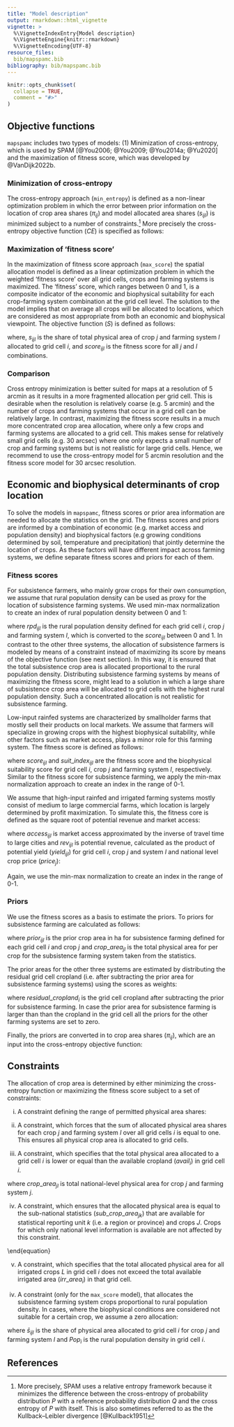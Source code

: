 ```yaml
---
title: "Model description"
output: rmarkdown::html_vignette
vignette: >
  %\VignetteIndexEntry{Model description}
  %\VignetteEngine{knitr::rmarkdown}
  %\VignetteEncoding{UTF-8}
resource_files:
  bib/mapspamc.bib
bibliography: bib/mapspamc.bib
---
```


```r
knitr::opts_chunk$set(
  collapse = TRUE,
  comment = "#>"
)
```


## Objective functions

`mapspamc` includes two types of models: (1) Minimization of cross-entropy, which is used by SPAM [@You2006; @You2009; @You2014a; @Yu2020] and the maximization of fitness score, which was developed by @VanDijk2022b.  


### Minimization of cross-entropy

The cross-entropy approach (`min_entropy`) is defined as a non-linear optimization problem in which the error between prior information on the location of crop area shares ($\pi_{ij}$) and model allocated area shares ($s_{ijl}$) is minimized subject to a number of constraints.^[More precisely, SPAM uses a relative entropy framework because it minimizes the difference between the cross-entropy of probability distribution $P$ with a reference probability distribution $Q$ and the cross entropy of $P$ with itself. This is also sometimes referred to as the the Kullback–Leibler divergence [@Kullback1951]] More precisely the cross-entropy objective function ($CE$) is specified as follows:

\begin{equation}
\min\ CE(s_{ijl}, \pi_{ijl})= \sum_{i} \sum_{j} \sum_{l}s_{ijl} \ lns_{ijl}- \sum_{i} \sum_{j} \sum_{l}s_{ijl} \ ln\pi_{ijl}
\end{equation}


### Maximization of 'fitness score'

In the maximization of fitness score approach (`max_score`) the spatial allocation model is defined as a linear optimization problem in which the weighted 'fitness score' over all grid cells, crops and farming systems is maximized. The 'fitness' score, which ranges between 0 and 1, is a composite indicator of the economic and biophysical suitability for each crop-farming system combination at the grid cell level. The solution to the model implies that on average all crops will be allocated to locations, which are considered as most appropriate from both an economic and biophysical viewpoint. The objective function ($S$) is defined as follows:

\begin{equation}
\max\ S(s_{ijl}, score_{ijl})= \sum_{i} \sum_{j} \sum_{l}s_{ijl} \times score_{ijl}
\end{equation}

where, $s_{ijl}$ is the share of total physical area of crop $j$ and farming system $l$ allocated to grid cell $i$, and $score_{ijl}$ is the fitness score for all $j$ and $l$ combinations.


### Comparison

Cross entropy minimization is better suited for maps at a resolution of 5 arcmin as it results in a more fragmented allocation per grid cell. This is desirable when the resolution is relatively coarse (e.g. 5 arcmin) and the number of crops and farming systems that occur in a grid cell can be relatively large. In contrast, maximizing the fitness score results in a much more concentrated crop area allocation, where only a few crops and farming systems are allocated to a grid cell. This makes sense for relatively small grid cells (e.g. 30 arcsec) where one only expects a small number of crop and farming systems but is not realistic for large grid cells. Hence, we recommend to use the cross-entropy model for 5 arcmin resolution and the fitness score model for 30 arcsec resolution. 


## Economic and biophysical determinants of crop location

To solve the models in `mapspamc`, fitness scores or prior area information are needed to allocate the statistics on the grid. The fitness scores and priors are informed by a combination of economic (e.g. market access and population density) and biophysical factors (e.g growing conditions determined by soil, temperature and precipitation) that jointly determine the location of crops.  As these factors will have different impact across farming systems, we define separate fitness scores and priors for each of them. 

### Fitness scores

For subsistence farmers, who mainly grow crops for their own consumption, we assume that rural population density can be used as proxy for the location of subsistence farming systems. We used min-max normalization to create an index of rural population density between 0 and 1:

\begin{equation}
score_{ijl} =  \frac{rpd_{ijl}-min(rpd_{ijl})}{max(rpd_{ijl})-min(rpd_{ijl})} \quad l = subsistence \quad \forall i\ \forall j
\end{equation}

where $rpd_{ijl}$ is the rural population density defined for each grid cell $i$, crop $j$ and farming system $l$, which is converted to the $score_{ijl}$ between 0 and 1. In contrast to the other three systems, the allocation of subsistence farmers is modeled by means of a constraint instead of maximizing its score by means of the objective function (see next section). In this way, it is ensured that the total subsistence crop area is allocated proportional to the rural population density. Distributing subsistence farming systems by means of maximizing the fitness score, might lead to a solution in which a large share of subsistence crop area will be allocated to grid cells with the highest rural population density. Such a concentrated allocation is not realistic for subsistence farming. 

Low-input rainfed systems are characterized by smallholder farms that mostly sell their products on local markets. We assume that farmers will specialize in growing crops with the highest biophysical suitability, while other factors such as market access, plays a minor role for this farming system. The fitness score is defined as follows:

\begin{equation}
score_{ijl} = \frac{suit\_index_{ijl}-min(suit\_index_{ijl})}{max(suit\_index_{ijl})-min(suit\_index_{ijl})} \quad l = low\ input \quad \forall i\ \forall j
\end{equation}

where $score_{ijl}$ and $suit\_index_{ijl}$ are the fitness score and the biophysical suitability score for grid cell $i$, crop $j$ and farming system $l$, respectively. Similar to the fitness score for subsistence farming, we apply the min-max normalization approach to create an index in the range of 0-1. 

We assume that high-input rainfed and irrigated farming systems mostly consist of medium to large commercial farms, which location is largely determined by profit maximization. To simulate this, the fitness core is defined as the square root of potential revenue and market access:

\begin{equation}
score_{ijl} =  \frac{\sqrt{access_{i} \times rev_{ijl}}-min(\sqrt{access_{i} \times rev_{ijl}})}{max(\sqrt{access_{i} \times rev_{ijl}})-min(\sqrt{access_{i} \times rev_{ijl}})} \quad l \in high\ input,\ irrigated \quad \forall i\ \forall j
\end{equation}

where $access_{ijl}$ is market access approximated by the inverse of travel time to large cities and $rev_{ijl}$ is potential revenue, calculated as the product of potential yield ($yield_{ijl}$) for grid cell $i$, crop $j$ and system $l$ and national level crop price ($price_j$): 

\begin{equation}
rev_{ijl} = pot\_yield_{ijl} \times price_{i}
\end{equation}

Again, we use the min-max normalization to create an index in the range of 0-1. 


### Priors

We use the fitness scores as a basis to estimate the priors. To priors for subsistence farming are calculated as follows: 

\begin{equation}
prior_{ijl} =\frac{score_{ijl}}{\sum_{j} \sum_{l}{score_{ijl}}} \times crop\_area_{jl}  \quad l = subsistence \quad \forall i\ \forall j
\end{equation}

where $prior_{ijl}$ is the prior crop area in ha for subsistence farming defined for each grid cell $i$ and crop $j$ and $crop\_area_{jl}$ is the total physical area for per crop for the subsistence farming system taken from the statistics.

The prior areas for the other three systems are estimated by distributing the residual grid cell cropland (i.e. after subtracting the prior area for subsistence farming systems) using the scores as weights:

\begin{equation}
prior_{ijl} =  \frac{score_{ijl}}{\sum_{j} \sum_{l} score_{ijl}} \times residual\_cropland_{i}  \quad l \in low\ input,\ high\ input,\ irrigated \quad \forall i\ \forall j
\end{equation}

where $residual\_cropland_{i}$ is the grid cell cropland after subtracting the prior for subsistence farming. In case the prior area for subsistence farming is larger than than the cropland in the grid cell all the priors for the other farming systems are set to zero.

Finally, the priors are converted in to crop area shares ($\pi_{ij}$), which are an input into the cross-entropy objective function:

\begin{equation}
\pi_{ij} = \frac{prior_{ijl}}{\sum_{i}{prior_{ijl}}}
\end{equation}


## Constraints

The allocation of crop area is determined by either minimizing the cross-entropy function or maximizing the fitness score subject to a set of constraints:

(i) A constraint defining the range of permitted physical area shares:

\begin{equation}
0 \leq s_{ijl} \leq 1
\end{equation}

(ii) A constraint, which forces that the sum of allocated physical area shares for each crop $j$ and farming system $l$ over all grid cells $i$ is equal to one. This ensures all physical crop area is allocated to grid cells. 

\begin{equation}
\sum_{i}s_{ij}=1 \qquad \forall j\ \forall l
\end{equation}

(iii) A constraint, which specifies that the total physical area allocated to a grid cell $i$ is lower or equal than the available cropland ($avail_{i}$) in grid cell $i$.     

\begin{equation}
\sum_{j} \sum_{l}crop\_area_{jl} \times s_{ijl} \leq avail_{i} \qquad \forall i
\end{equation}

\setlength\parindent{24pt} where $crop\_area_{jl}$ is total national-level physical area for crop $j$ and farming system $j$. 

(iv) A constraint, which ensures that the allocated physical area is equal to the sub-national statistics ($sub\_crop\_area_{jk}$) that are available for statistical reporting unit $k$ (i.e. a region or province) and crops $J$. Crops for which only national level information is available are not affected by this constraint. 

\begin{equation}
\sum_{i \in k} \sum_{l}crop\_area_{jl} \times s_{ijl} = sub\_crop\_area_{jk} \qquad \forall j \in J\
\forall k
\end{equation}

(v) A constraint, which specifies that the total allocated physical area for all irrigated crops $L$ in grid cell $i$ does not exceed the total available irrigated area ($irr\_area_{i}$) in that grid cell. 

\begin{equation}
\sum_{j \in L}crop\_area_{jl} \times s_{ijl} \leq irr\_area_{i} \qquad \forall i
\end{equation}

(iv) A constraint (only for the `max_score` model), that allocates the subsistence farming system crops proportional to rural population density. In cases, where the biophysical conditions are considered not suitable for a certain crop, we assume a zero allocation:

\begin{equation}
\bar{s}_{ijl} = \frac{rur\_pop_i}{\sum_{i}{rur\_pop_i}} \quad l = subsistence \quad \forall i\ \forall j
\end{equation}

where $\bar{s}_{ijl}$ is the share of physical area allocated to grid cell $i$ for crop $j$ and farming system $l$ and $Pop_i$ is the rural population density in grid cell $i$. 


## References
